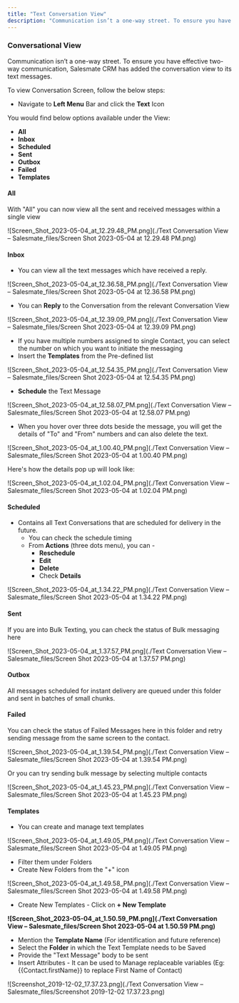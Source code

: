 ```yaml
---
title: "Text Conversation View"
description: "Communication isn’t a one-way street. To ensure you have effective two-way communication, Salesmate CRM has added the conversation view to its text me..."
---
```


### **Conversational View** 

Communication isn’t a one-way street. To ensure you have effective two-way communication, Salesmate CRM has added the conversation view to its text messages. 

To view Conversation Screen, follow the below steps:

*   Navigate to **Left Menu** Bar and click the **Text** Icon 

You would find below options available under the View:

*   **All**
*   **Inbox**
*   **Scheduled**
*   **Sent**
*   **Outbox**
*   **Failed**
*   **Templates**

#### **All**

With "All" you can now view all the sent and received messages within a single view  
  

![Screen_Shot_2023-05-04_at_12.29.48_PM.png](./Text Conversation View – Salesmate_files/Screen Shot 2023-05-04 at 12.29.48 PM.png)

#### **Inbox**

*   You can view all the text messages which have received a reply. 

![Screen_Shot_2023-05-04_at_12.36.58_PM.png](./Text Conversation View – Salesmate_files/Screen Shot 2023-05-04 at 12.36.58 PM.png)

*   You can **Reply** to the Conversation from the relevant Conversation View

![Screen_Shot_2023-05-04_at_12.39.09_PM.png](./Text Conversation View – Salesmate_files/Screen Shot 2023-05-04 at 12.39.09 PM.png)

*   If you have multiple numbers assigned to single Contact, you can select the number on which you want to initiate the messaging
*   Insert the **Templates** from the Pre-defined list

![Screen_Shot_2023-05-04_at_12.54.35_PM.png](./Text Conversation View – Salesmate_files/Screen Shot 2023-05-04 at 12.54.35 PM.png)

*   **Schedule** the Text Message

![Screen_Shot_2023-05-04_at_12.58.07_PM.png](./Text Conversation View – Salesmate_files/Screen Shot 2023-05-04 at 12.58.07 PM.png)

*   When you hover over three dots beside the message, you will get the details of "To" and "From" numbers and can also delete the text.

![Screen_Shot_2023-05-04_at_1.00.40_PM.png](./Text Conversation View – Salesmate_files/Screen Shot 2023-05-04 at 1.00.40 PM.png)

Here's how the details pop up will look like:

![Screen_Shot_2023-05-04_at_1.02.04_PM.png](./Text Conversation View – Salesmate_files/Screen Shot 2023-05-04 at 1.02.04 PM.png)

#### **Scheduled**

*   Contains all Text Conversations that are scheduled for delivery in the future. 
    *   You can check the schedule timing
    *   From **Actions** (three dots menu), you can -
        *   **Reschedule**
        *   **Edit**
        *   **Delete**
        *   Check **Details**

![Screen_Shot_2023-05-04_at_1.34.22_PM.png](./Text Conversation View – Salesmate_files/Screen Shot 2023-05-04 at 1.34.22 PM.png)

#### **Sent** 

If you are into Bulk Texting, you can check the status of Bulk messaging here

![Screen_Shot_2023-05-04_at_1.37.57_PM.png](./Text Conversation View – Salesmate_files/Screen Shot 2023-05-04 at 1.37.57 PM.png)

#### **Outbox** 

All messages scheduled for instant delivery are queued under this folder and sent in batches of small chunks.

#### **Failed**

You can check the status of Failed Messages here in this folder and retry sending message from the same screen to the contact.

![Screen_Shot_2023-05-04_at_1.39.54_PM.png](./Text Conversation View – Salesmate_files/Screen Shot 2023-05-04 at 1.39.54 PM.png)

Or you can try sending bulk message by selecting multiple contacts

![Screen_Shot_2023-05-04_at_1.45.23_PM.png](./Text Conversation View – Salesmate_files/Screen Shot 2023-05-04 at 1.45.23 PM.png)

#### **Templates**

*   You can create and manage text templates 

![Screen_Shot_2023-05-04_at_1.49.05_PM.png](./Text Conversation View – Salesmate_files/Screen Shot 2023-05-04 at 1.49.05 PM.png)

*   Filter them under Folders
*   Create New Folders from the "+" icon

![Screen_Shot_2023-05-04_at_1.49.58_PM.png](./Text Conversation View – Salesmate_files/Screen Shot 2023-05-04 at 1.49.58 PM.png)

*   Create New Templates - Click on **\+ New Template**

**![Screen_Shot_2023-05-04_at_1.50.59_PM.png](./Text Conversation View – Salesmate_files/Screen Shot 2023-05-04 at 1.50.59 PM.png)**

*   Mention the **Template Name** (For identification and future reference)
*   Select the **Folder** in which the Text Template needs to be Saved
*   Provide the "Text Message" body to be sent
*   Insert Attributes - It can be used to Manage replaceable variables (Eg: {{Contact.firstName}} to replace First Name of Contact)

![Screenshot_2019-12-02_17.37.23.png](./Text Conversation View – Salesmate_files/Screenshot 2019-12-02 17.37.23.png)